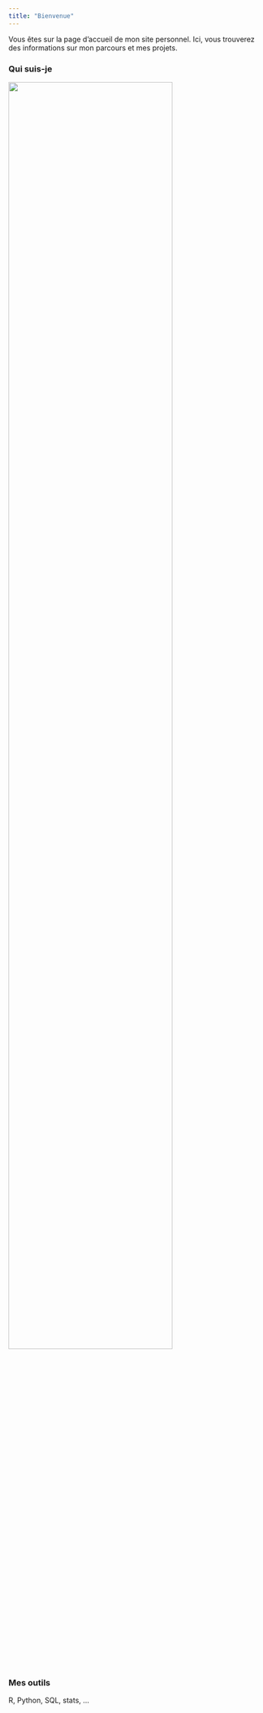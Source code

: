 ```yaml
---
title: "Bienvenue"
---
```


Vous êtes sur la page d'accueil de mon site personnel. Ici, vous trouverez des informations sur mon parcours et mes projets.

### Qui suis-je

![](media/timeline.png){width=80% fig-align="center"}

### Mes outils

R, Python, SQL, stats, ...
